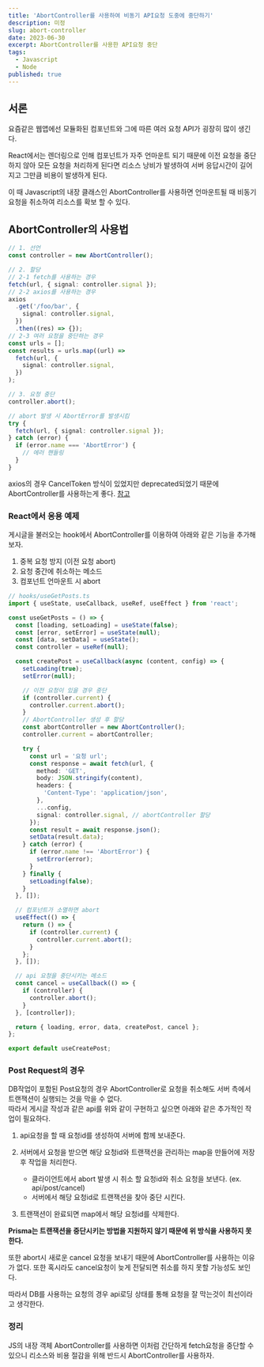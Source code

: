 ```yaml
---
title: 'AbortController를 사용하여 비동기 API요청 도중에 중단하기'
description: 미정
slug: abort-controller
date: 2023-06-30
excerpt: AbortController를 사용한 API요청 중단
tags:
  - Javascript
  - Node
published: true
---
```


## 서론

요즘같은 웹앱에선 모듈화된 컴포넌트와 그에 따른 여러 요청 API가 굉장히 많이 생긴다.

React에서는 렌더링으로 인해 컴포넌트가 자주 언마운트 되기 때문에 이전 요청을 중단하지 않아 모든 요청을 처리하게 된다면 리소스 낭비가 발생하여 서버 응답시간이 길어지고 그만큼 비용이 발생하게 된다.

이 때 Javascript의 내장 클래스인 AbortController를 사용하면 언마운트될 때 비동기 요청을 취소하여 리소스를 확보 할 수 있다.

## AbortController의 사용법

```ts
// 1. 선언
const controller = new AbortController();

// 2. 할당
// 2-1 fetch를 사용하는 경우
fetch(url, { signal: controller.signal });
// 2-2 axios를 사용하는 경우
axios
  .get('/foo/bar', {
    signal: controller.signal,
  })
  .then((res) => {});
// 2-3 여러 요청을 중단하는 경우
const urls = [];
const results = urls.map((url) =>
  fetch(url, {
    signal: controller.signal,
  })
);

// 3. 요청 중단
controller.abort();

// abort 발생 시 AbortError를 발생시킴
try {
  fetch(url, { signal: controller.signal });
} catch (error) {
  if (error.name === 'AbortError') {
    // 에러 핸들링
  }
}
```

axios의 경우 CancelToken 방식이 있었지만 deprecated되었기 때문에 AbortController를 사용하는게 좋다. [참고](https://github.com/axios/axios#cancellation)

### React에서 응용 예제

게시글을 불러오는 hook에서 AbortController를 이용하여 아래와 같은 기능을 추가해보자.

1. 중복 요청 방지 (이전 요청 abort)
2. 요청 중간에 취소하는 메소드
3. 컴포넌트 언마운트 시 abort

```ts
// hooks/useGetPosts.ts
import { useState, useCallback, useRef, useEffect } from 'react';

const useGetPosts = () => {
  const [loading, setLoading] = useState(false);
  const [error, setError] = useState(null);
  const [data, setData] = useState();
  const controller = useRef(null);

  const createPost = useCallback(async (content, config) => {
    setLoading(true);
    setError(null);

    // 이전 요청이 있을 경우 중단
    if (controller.current) {
      controller.current.abort();
    }
    // AbortController 생성 후 할당
    const abortController = new AbortController();
    controller.current = abortController;

    try {
      const url = '요청 url';
      const response = await fetch(url, {
        method: 'GET',
        body: JSON.stringify(content),
        headers: {
          'Content-Type': 'application/json',
        },
        ...config,
        signal: controller.signal, // abortController 할당
      });
      const result = await response.json();
      setData(result.data);
    } catch (error) {
      if (error.name !== 'AbortError') {
        setError(error);
      }
    } finally {
      setLoading(false);
    }
  }, []);

  // 컴포넌트가 소멸하면 abort
  useEffect(() => {
    return () => {
      if (controller.current) {
        controller.current.abort();
      }
    };
  }, []);

  // api 요청을 중단시키는 메소드
  const cancel = useCallback(() => {
    if (controller) {
      controller.abort();
    }
  }, [controller]);

  return { loading, error, data, createPost, cancel };
};

export default useCreatePost;
```

### Post Request의 경우

DB작업이 포함된 Post요청의 경우 AbortController로 요청을 취소해도 서버 측에서 트랜잭션이 실행되는 것을 막을 수 없다.  
따라서 게시글 작성과 같은 api를 위와 같이 구현하고 싶으면 아래와 같은 추가적인 작업이 필요하다.

1. api요청을 할 때 요청id를 생성하여 서버에 함께 보내준다.
2. 서버에서 요청을 받으면 해당 요청id와 트랜잭션을 관리하는 map을 만들어에 저장 후 작업을 처리한다.

   - 클라이언트에서 abort 발생 시 취소 할 요청id와 취소 요청을 보낸다. (ex. api/post/cancel)
   - 서버에서 해당 요청id로 트랜잭션을 찾아 중단 시킨다.

3. 트랜잭션이 완료되면 map에서 해당 요청id를 삭제한다.

**Prisma는 트랜잭션을 중단시키는 방법을 지원하지 않기 때문에 위 방식을 사용하지 못한다.**

또한 abort시 새로운 cancel 요청을 보내기 때문에 AbortController를 사용하는 이유가 없다. 또한 혹시라도 cancel요청이 늦게 전달되면 취소를 하지 못할 가능성도 보인다.

따라서 DB를 사용하는 요청의 경우 api로딩 상태를 통해 요청을 잘 막는것이 최선이라고 생각한다.

### 정리

JS의 내장 객체 AbortController를 사용하면 이처럼 간단하게 fetch요청을 중단할 수 있으니 리소스와 비용 절감을 위해 반드시 AbortController를 사용하자.
